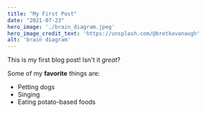 ```yaml
---
title: "My First Post"
date: "2021-07-23"
hero_image: './brain_diagram.jpeg'
hero_image_credit_text: 'https://unsplash.com/@bretkavanaugh'
alt: 'brain diagram'
---
```


This is my first blog post! Isn't it *great*?

Some of my **favorite** things are:

* Petting dogs
* Singing
* Eating potato-based foods